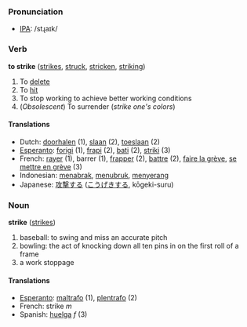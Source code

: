 === Pronunciation ===
*[[w:IPA|IPA]]: /stɻaɪk/

=== Verb ===
'''to strike''' ([[strikes]], [[struck]], [[stricken]], [[striking]])

# To [[delete]]
# To [[hit]]
# To stop working to achieve better working conditions
# (''Obsolescent'') To surrender (''strike one's colors'')

==== Translations ====
*Dutch: [[doorhalen]] (1), [[slaan]] (2), [[toeslaan]] (2)
*[[Esperanto]]: [[forigi]] (1), [[frapi]] (2), [[bati]] (2), [[striki]] (3)
*French: [[rayer]] (1), barrer (1), [[frapper]] (2), [[battre]] (2), [[faire la grève]], [[se mettre en grève]] (3)
*Indonesian: [[tabrak|menabrak]], [[tubruk|menubruk]], [[serang|menyerang]]
*Japanese: [[攻撃]]する ([[こうげき]]する, kōgeki-suru)

=== Noun ===
'''strike''' ([[strikes]])

# baseball: to swing and miss an accurate pitch
# bowling: the act of knocking down all ten pins in on the first roll of a frame
# a work stoppage

==== Translations ====
*[[Esperanto]]: [[maltrafo]] (1), [[plentrafo]] (2)
*French: strike ''m''
*Spanish: [[huelga]] ''f'' (3)